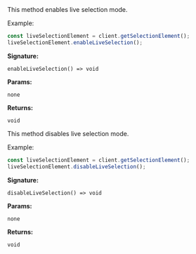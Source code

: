 


<Steps>
<Step title="enableLiveSelection()">
This method enables live selection mode.

Example:
```jsx
const liveSelectionElement = client.getSelectionElement();
liveSelectionElement.enableLiveSelection();
```

**Signature:** 
```
enableLiveSelection() => void
```

**Params:** 
```
none
```

**Returns:** 
```
void
```


</Step>
<Step title="disableLiveSelection()">
This method disables live selection mode.

Example:
```jsx
const liveSelectionElement = client.getSelectionElement();
liveSelectionElement.disableLiveSelection();
```

**Signature:** 
```
disableLiveSelection() => void
```

**Params:** 
```
none
```

**Returns:** 
```
void
```

</Step>
</Steps>




